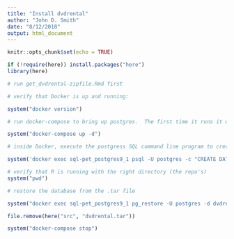 ```yaml
---
title: "Install dvdrental"
author: "John D. Smith"
date: "8/12/2018"
output: html_document
---
```


```r
knitr::opts_chunk$set(echo = TRUE)
```

```r
if (!require(here)) install.packages("here")
library(here)

# run get_dvdrental-zipfile.Rmd first

# verify that Docker is up and running:

system("docker version")

# run docker-compose to bring up postgres.  The first time it runs it will take a minute to create the Postgres environment.

system("docker-compose up -d")

# inside Docker, execute the postgress SQL command line program to create the dvdrental database:

system('docker exec sql-pet_postgres9_1 psql -U postgres -c "CREATE DATABASE dvdrental;"')

# verify that R is running with the right directory (the repo's)
system("pwd")

# restore the database from the .tar file

system("docker exec sql-pet_postgres9_1 pg_restore -U postgres -d dvdrental /src/dvdrental.tar")

file.remove(here("src", "dvdrental.tar"))

system("docker-compose stop")
```

